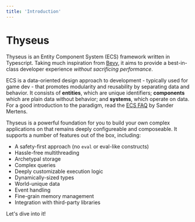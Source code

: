 ```yaml
---
title: 'Introduction'
---
```


# Thyseus

Thyseus is an Entity Component System (ECS) framework written in Typescript.
Taking much inspiration from [Bevy](https://bevyengine.org/), it aims to provide
a best-in-class developer experience _without sacrificing performance_.

ECS is a data-oriented design approach to development - typically used for game
dev - that promotes modularity and reusability by separating data and behavior.
It consists of **entities**, which are unique identifiers; **components** which
are plain data without behavior; and **systems**, which operate on data. For a
good introduction to the paradigm, read the
[ECS FAQ](https://github.com/SanderMertens/ecs-faq) by Sander Mertens.

Thyseus is a powerful foundation for you to build your own complex applications
on that remains deeply configureable and composeable. It supports a number of
features out of the box, including:

-   A safety-first approach (no `eval` or eval-like constructs)
-   Hassle-free multithreading
-   Archetypal storage
-   Complex queries
-   Deeply customizable execution logic
-   Dynamically-sized types
-   World-unique data
-   Event handling
-   Fine-grain memory management
-   Integration with third-party libraries

Let's dive into it!
